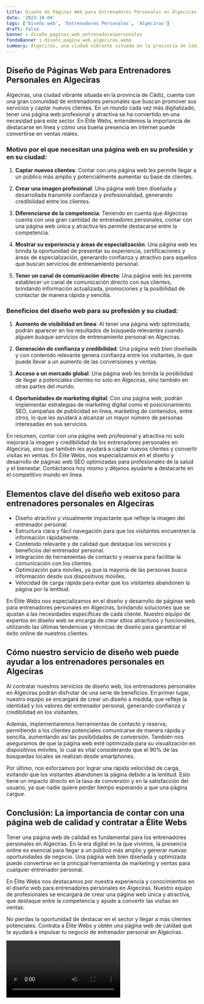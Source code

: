 ```yaml
---
title: Diseño de Páginas Web para Entrenadores Personales en Algeciras
date: '2023-10-04'
tags: ['Diseño web', 'Entrenadores Personales', 'Algeciras']
draft: false
banner : diseño_paginas_web_entrenadorespersonales
fondoBanner : diseño_pagina_web_algeciras.webp
summary: Algeciras, una ciudad vibrante situada en la provincia de Cádiz, cuenta con una gran comunidad de entrenadores personales que buscan promover sus servicios y captar nuevos clientes. En un mundo cada vez más digitalizado, tener una página web profesional y atractiva se ha convertido en una necesidad para este sector. En Élite Webs, entendemos la importancia de destacarse en línea y cómo una buena presencia en internet puede convertirse en ventas reales.
---
```


## Diseño de Páginas Web para Entrenadores Personales en Algeciras

Algeciras, una ciudad vibrante situada en la provincia de Cádiz, cuenta con una gran comunidad de entrenadores personales que buscan promover sus servicios y captar nuevos clientes. En un mundo cada vez más digitalizado, tener una página web profesional y atractiva se ha convertido en una necesidad para este sector. En Élite Webs, entendemos la importancia de destacarse en línea y cómo una buena presencia en internet puede convertirse en ventas reales.

### Motivo por el que necesitan una página web en su profesión y en su ciudad:

1. **Captar nuevos clientes**: Contar con una página web les permite llegar a un público más amplio y potencialmente aumentar su base de clientes.

2. **Crear una imagen profesional**: Una página web bien diseñada y desarrollada transmite confianza y profesionalidad, generando credibilidad entre los clientes.

3. **Diferenciarse de la competencia**: Teniendo en cuenta que Algeciras cuenta con una gran cantidad de entrenadores personales, contar con una página web única y atractiva les permite destacarse entre la competencia.

4. **Mostrar su experiencia y áreas de especialización**: Una página web les brinda la oportunidad de presentar su experiencia, certificaciones y áreas de especialización, generando confianza y atractivo para aquellos que buscan servicios de entrenamiento personal.

5. **Tener un canal de comunicación directo**: Una página web les permite establecer un canal de comunicación directo con sus clientes, brindando información actualizada, promociones y la posibilidad de contactar de manera rápida y sencilla.

### Beneficios del diseño web para su profesión y su ciudad:

1. **Aumento de visibilidad en línea**: Al tener una página web optimizada, podrán aparecer en los resultados de búsqueda relevantes cuando alguien busque servicios de entrenamiento personal en Algeciras.

2. **Generación de confianza y credibilidad**: Una página web bien diseñada y con contenido relevante genera confianza entre los visitantes, lo que puede llevar a un aumento de las conversiones y ventas.

3. **Acceso a un mercado global**: Una página web les brinda la posibilidad de llegar a potenciales clientes no solo en Algeciras, sino también en otras partes del mundo.

4. **Oportunidades de marketing digital**: Con una página web, podrán implementar estrategias de marketing digital como el posicionamiento SEO, campañas de publicidad en línea, marketing de contenidos, entre otros, lo que les ayudará a alcanzar un mayor número de personas interesadas en sus servicios.

En resumen, contar con una página web profesional y atractiva no solo mejorará la imagen y credibilidad de los entrenadores personales en Algeciras, sino que también les ayudará a captar nuevos clientes y convertir visitas en ventas. En Élite Webs, nos especializamos en el diseño y desarrollo de páginas web SEO optimizadas para profesionales de la salud y el bienestar. Contáctanos hoy mismo y déjanos ayudarte a destacarte en el competitivo mundo en línea.

<GifSeo />

<Cta />

## Elementos clave del diseño web exitoso para entrenadores personales en Algeciras

- Diseño atractivo y visualmente impactante que refleje la imagen del entrenador personal.
- Estructura clara y fácil navegación para que los visitantes encuentren la información rápidamente.
- Contenido relevante y de calidad que destaque los servicios y beneficios del entrenador personal.
- Integración de herramientas de contacto y reserva para facilitar la comunicación con los clientes.
- Optimización para móviles, ya que la mayoría de las personas busca información desde sus dispositivos móviles.
- Velocidad de carga rápida para evitar que los visitantes abandonen la página por la lentitud.

En Élite Webs nos especializamos en el diseño y desarrollo de páginas web para entrenadores personales en Algeciras, brindando soluciones que se ajustan a las necesidades específicas de cada cliente. Nuestro equipo de expertos en diseño web se encarga de crear sitios atractivos y funcionales, utilizando las últimas tendencias y técnicas de diseño para garantizar el éxito online de nuestros clientes.

## Cómo nuestro servicio de diseño web puede ayudar a los entrenadores personales en Algeciras

Al contratar nuestros servicios de diseño web, los entrenadores personales en Algeciras podrán disfrutar de una serie de beneficios. En primer lugar, nuestro equipo se encargará de crear un diseño a medida, que refleje la identidad y los valores del entrenador personal, generando confianza y credibilidad en los visitantes.

Además, implementaremos herramientas de contacto y reserva, permitiendo a los clientes potenciales comunicarse de manera rápida y sencilla, aumentando así las posibilidades de conversión. También nos aseguramos de que la página web esté optimizada para su visualización en dispositivos móviles, lo cual es vital considerando que el 90% de las búsquedas locales se realizan desde smartphones.

Por último, nos esforzamos por lograr una rápida velocidad de carga, evitando que los visitantes abandonen la página debido a la lentitud. Esto tiene un impacto directo en la tasa de conversión y en la satisfacción del usuario, ya que nadie quiere perder tiempo esperando a que una página cargue.

## Conclusión: La importancia de contar con una página web de calidad y contratar a Élite Webs

Tener una página web de calidad es fundamental para los entrenadores personales en Algeciras. En la era digital en la que vivimos, la presencia online es esencial para llegar a un público más amplio y generar nuevas oportunidades de negocio. Una página web bien diseñada y optimizada puede convertirse en la principal herramienta de marketing y ventas para cualquier entrenador personal.

En Élite Webs nos destacamos por nuestra experiencia y conocimientos en el diseño web para entrenadores personales en Algeciras. Nuestro equipo de profesionales se encargará de crear una página web única y atractiva, que destaque entre la competencia y ayude a convertir las visitas en ventas.

No pierdas la oportunidad de destacar en el sector y llegar a más clientes potenciales. Contrata a Élite Webs y obtén una página web de calidad que te ayudará a impulsar tu negocio de entrenador personal en Algeciras.

<Video />

<CtaBot job='Entrenadores Personales' city='Algeciras'/>

<Gmaps query='Algeciras+españa+maps' />